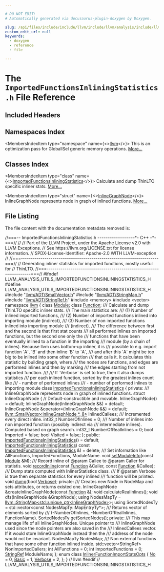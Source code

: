 ```yaml
---

# DO NOT EDIT!
# Automatically generated via docusaurus-plugin-doxygen by Doxygen.

slug: /api/files/include/include/llvm/include/llvm/analysis/include/llvm/analysis/utils/importedfunctionsinliningstatistics-h
custom_edit_url: null
keywords:
  - doxygen
  - reference
  - file

---
```





# The `ImportedFunctionsInliningStatistics.h` File Reference

<DoxygenPage pluginConfig={pluginConfig}>



## Included Headers

<IncludesList>
<IncludesListItem
  filePath="llvm/ADT/SmallVector.h"
  permalink="/docs/api/files/include/include/llvm/include/llvm/adt/smallvector-h"
  isLocal="true" />
<IncludesListItem
  filePath="llvm/ADT/StringMap.h"
  permalink="/docs/api/files/include/include/llvm/include/llvm/adt/stringmap-h"
  isLocal="true" />
<IncludesListItem
  filePath="llvm/ADT/StringRef.h"
  permalink="/docs/api/files/include/include/llvm/include/llvm/adt/stringref-h"
  isLocal="true" />
<IncludesListItem
  filePath="memory"
  permalink=""
  isLocal="false" />
<IncludesListItem
  filePath="vector"
  permalink=""
  isLocal="false" />
</IncludesList>

## Namespaces Index

<MembersIndex>

<MembersIndexItem
  type="namespace"
  name={<><a href="/docs/api/namespaces/llvm">llvm</a></>}>
This is an optimization pass for GlobalISel generic memory operations. <a href="/docs/api/namespaces/llvm/#details">More...</a>
</MembersIndexItem>

</MembersIndex>

## Classes Index

<MembersIndex>

<MembersIndexItem
  type="class"
  name={<><a href="/docs/api/classes/llvm/importedfunctionsinliningstatistics">ImportedFunctionsInliningStatistics</a></>}>
Calculate and dump ThinLTO specific inliner stats. <a href="/docs/api/classes/llvm/importedfunctionsinliningstatistics/#details">More...</a>
</MembersIndexItem>

<MembersIndexItem
  type="struct"
  name={<><a href="/docs/api/structs/llvm/importedfunctionsinliningstatistics/inlinegraphnode">InlineGraphNode</a></>}>
InlineGraphNode represents node in graph of inlined functions. <a href="/docs/api/structs/llvm/importedfunctionsinliningstatistics/inlinegraphnode/#details">More...</a>
</MembersIndexItem>

</MembersIndex>


## File Listing

The file content with the documentation metadata removed is:

<ProgramListing>

<Link id="l00001" /><CodeLine lineNumber="1"><Highlight kind="comment">//===-- ImportedFunctionsInliningStatistics.h -------------------&#42;- C++ -&#42;-===//</Highlight><Highlight kind="normal"></Highlight></CodeLine>
<Link id="l00002" /><CodeLine lineNumber="2"><Highlight kind="normal"></Highlight><Highlight kind="comment">//</Highlight><Highlight kind="normal"></Highlight></CodeLine>
<Link id="l00003" /><CodeLine lineNumber="3"><Highlight kind="normal"></Highlight><Highlight kind="comment">// Part of the LLVM Project, under the Apache License v2.0 with LLVM Exceptions.</Highlight><Highlight kind="normal"></Highlight></CodeLine>
<Link id="l00004" /><CodeLine lineNumber="4"><Highlight kind="normal"></Highlight><Highlight kind="comment">// See https://llvm.org/LICENSE.txt for license information.</Highlight><Highlight kind="normal"></Highlight></CodeLine>
<Link id="l00005" /><CodeLine lineNumber="5"><Highlight kind="normal"></Highlight><Highlight kind="comment">// SPDX-License-Identifier: Apache-2.0 WITH LLVM-exception</Highlight><Highlight kind="normal"></Highlight></CodeLine>
<Link id="l00006" /><CodeLine lineNumber="6"><Highlight kind="normal"></Highlight><Highlight kind="comment">//</Highlight><Highlight kind="normal"></Highlight></CodeLine>
<Link id="l00007" /><CodeLine lineNumber="7"><Highlight kind="normal"></Highlight><Highlight kind="comment">//===----------------------------------------------------------------------===//</Highlight><Highlight kind="normal"></Highlight></CodeLine>
<Link id="l00008" /><CodeLine lineNumber="8"><Highlight kind="normal"></Highlight><Highlight kind="comment">// Generating inliner statistics for imported functions, mostly useful for</Highlight><Highlight kind="normal"></Highlight></CodeLine>
<Link id="l00009" /><CodeLine lineNumber="9"><Highlight kind="normal"></Highlight><Highlight kind="comment">// ThinLTO.</Highlight><Highlight kind="normal"></Highlight></CodeLine>
<Link id="l00010" /><CodeLine lineNumber="10"><Highlight kind="normal"></Highlight><Highlight kind="comment">//===----------------------------------------------------------------------===//</Highlight><Highlight kind="normal"></Highlight></CodeLine>
<Link id="l00011" /><CodeLine lineNumber="11"><Highlight kind="normal"></Highlight></CodeLine>
<Link id="l00012" /><CodeLine lineNumber="12"><Highlight kind="normal"></Highlight><Highlight kind="preprocessor">#ifndef LLVM&#95;ANALYSIS&#95;UTILS&#95;IMPORTEDFUNCTIONSINLININGSTATISTICS&#95;H</Highlight><Highlight kind="normal"></Highlight></CodeLine>
<Link id="l00013" /><CodeLine lineNumber="13"><Highlight kind="normal"></Highlight><Highlight kind="preprocessor">#define LLVM&#95;ANALYSIS&#95;UTILS&#95;IMPORTEDFUNCTIONSINLININGSTATISTICS&#95;H</Highlight><Highlight kind="normal"></Highlight></CodeLine>
<Link id="l00014" /><CodeLine lineNumber="14"><Highlight kind="normal"></Highlight></CodeLine>
<Link id="l00015" /><CodeLine lineNumber="15"><Highlight kind="normal"></Highlight><Highlight kind="preprocessor">#include &quot;<a href="/docs/api/files/include/include/llvm/include/llvm/adt/smallvector-h">llvm/ADT/SmallVector.h</a>&quot;</Highlight><Highlight kind="normal"></Highlight></CodeLine>
<Link id="l00016" /><CodeLine lineNumber="16"><Highlight kind="normal"></Highlight><Highlight kind="preprocessor">#include &quot;<a href="/docs/api/files/include/include/llvm/include/llvm/adt/stringmap-h">llvm/ADT/StringMap.h</a>&quot;</Highlight><Highlight kind="normal"></Highlight></CodeLine>
<Link id="l00017" /><CodeLine lineNumber="17"><Highlight kind="normal"></Highlight><Highlight kind="preprocessor">#include &quot;<a href="/docs/api/files/include/include/llvm/include/llvm/adt/stringref-h">llvm/ADT/StringRef.h</a>&quot;</Highlight><Highlight kind="normal"></Highlight></CodeLine>
<Link id="l00018" /><CodeLine lineNumber="18"><Highlight kind="normal"></Highlight><Highlight kind="preprocessor">#include &lt;memory&gt;</Highlight><Highlight kind="normal"></Highlight></CodeLine>
<Link id="l00019" /><CodeLine lineNumber="19"><Highlight kind="normal"></Highlight><Highlight kind="preprocessor">#include &lt;vector&gt;</Highlight><Highlight kind="normal"></Highlight></CodeLine>
<Link id="l00020" /><CodeLine lineNumber="20"><Highlight kind="normal"></Highlight></CodeLine>
<Link id="l00021" /><CodeLine lineNumber="21"><Highlight kind="normal"></Highlight><Highlight kind="keyword">namespace </Highlight><Highlight kind="normal"><a href="/docs/api/namespaces/llvm">llvm</a> &#123;</Highlight></CodeLine>
<Link id="l00022" /><CodeLine lineNumber="22"><Highlight kind="normal"></Highlight><Highlight kind="keyword">class </Highlight><Highlight kind="normal"><a href="/docs/api/classes/llvm/module">Module</a>;</Highlight></CodeLine>
<Link id="l00023" /><CodeLine lineNumber="23"><Highlight kind="normal"></Highlight><Highlight kind="keyword">class </Highlight><Highlight kind="normal"><a href="/docs/api/classes/llvm/function">Function</a>;</Highlight><Highlight kind="comment"></Highlight></CodeLine>
<Link id="l00024" /><CodeLine lineNumber="24"><Highlight kind="comment">/// Calculate and dump ThinLTO specific inliner stats.</Highlight></CodeLine>
<Link id="l00025" /><CodeLine lineNumber="25"><Highlight kind="comment">/// The main statistics are:</Highlight></CodeLine>
<Link id="l00026" /><CodeLine lineNumber="26"><Highlight kind="comment">/// (1) Number of inlined imported functions,</Highlight></CodeLine>
<Link id="l00027" /><CodeLine lineNumber="27"><Highlight kind="comment">/// (2) Number of imported functions inlined into importing module (indirect),</Highlight></CodeLine>
<Link id="l00028" /><CodeLine lineNumber="28"><Highlight kind="comment">/// (3) Number of non imported functions inlined into importing module</Highlight></CodeLine>
<Link id="l00029" /><CodeLine lineNumber="29"><Highlight kind="comment">/// (indirect).</Highlight></CodeLine>
<Link id="l00030" /><CodeLine lineNumber="30"><Highlight kind="comment">/// The difference between first and the second is that first stat counts</Highlight></CodeLine>
<Link id="l00031" /><CodeLine lineNumber="31"><Highlight kind="comment">/// all performed inlines on imported functions, but the second one only the</Highlight></CodeLine>
<Link id="l00032" /><CodeLine lineNumber="32"><Highlight kind="comment">/// functions that have been eventually inlined to a function in the importing</Highlight></CodeLine>
<Link id="l00033" /><CodeLine lineNumber="33"><Highlight kind="comment">/// module (by a chain of inlines). Because llvm uses bottom-up inliner, it is</Highlight></CodeLine>
<Link id="l00034" /><CodeLine lineNumber="34"><Highlight kind="comment">/// possible to e.g. import function &#96;A&#96;, &#96;B&#96; and then inline &#96;B&#96; to &#96;A&#96;,</Highlight></CodeLine>
<Link id="l00035" /><CodeLine lineNumber="35"><Highlight kind="comment">/// and after this &#96;A&#96; might be too big to be inlined into some other function</Highlight></CodeLine>
<Link id="l00036" /><CodeLine lineNumber="36"><Highlight kind="comment">/// that calls it. It calculates this statistic by building graph, where</Highlight></CodeLine>
<Link id="l00037" /><CodeLine lineNumber="37"><Highlight kind="comment">/// the nodes are functions, and edges are performed inlines and then by marking</Highlight></CodeLine>
<Link id="l00038" /><CodeLine lineNumber="38"><Highlight kind="comment">/// the edges starting from not imported function.</Highlight></CodeLine>
<Link id="l00039" /><CodeLine lineNumber="39"><Highlight kind="comment">///</Highlight></CodeLine>
<Link id="l00040" /><CodeLine lineNumber="40"><Highlight kind="comment">/// If &#96;Verbose&#96; is set to true, then it also dumps statistics</Highlight></CodeLine>
<Link id="l00041" /><CodeLine lineNumber="41"><Highlight kind="comment">/// per each inlined function, sorted by the greatest inlines count like</Highlight></CodeLine>
<Link id="l00042" /><CodeLine lineNumber="42"><Highlight kind="comment">/// - number of performed inlines</Highlight></CodeLine>
<Link id="l00043" /><CodeLine lineNumber="43"><Highlight kind="comment">/// - number of performed inlines to importing module</Highlight><Highlight kind="normal"></Highlight></CodeLine>
<Link id="l00044" /><CodeLine lineNumber="44" lineLink="/docs/api/classes/llvm/importedfunctionsinliningstatistics"><Highlight kind="normal"></Highlight><Highlight kind="keyword">class </Highlight><Highlight kind="normal"><a href="/docs/api/classes/llvm/importedfunctionsinliningstatistics/#a41874db064d638d7527a03f896dad428">ImportedFunctionsInliningStatistics</a> &#123;</Highlight></CodeLine>
<Link id="l00045" /><CodeLine lineNumber="45"><Highlight kind="normal"></Highlight><Highlight kind="keyword">private</Highlight><Highlight kind="normal">:</Highlight><Highlight kind="comment"></Highlight></CodeLine>
<Link id="l00046" /><CodeLine lineNumber="46"><Highlight kind="comment">  /// InlineGraphNode represents node in graph of inlined functions.</Highlight><Highlight kind="normal"></Highlight></CodeLine>
<Link id="l00047" /><CodeLine lineNumber="47"><Highlight kind="normal">  </Highlight><Highlight kind="keyword">struct </Highlight><Highlight kind="normal">InlineGraphNode &#123;</Highlight></CodeLine>
<Link id="l00048" /><CodeLine lineNumber="48"><Highlight kind="normal">    </Highlight><Highlight kind="comment">// Default-constructible and movable.</Highlight><Highlight kind="normal"></Highlight></CodeLine>
<Link id="l00049" /><CodeLine lineNumber="49"><Highlight kind="normal">    InlineGraphNode() = </Highlight><Highlight kind="keywordflow">default</Highlight><Highlight kind="normal">;</Highlight></CodeLine>
<Link id="l00050" /><CodeLine lineNumber="50"><Highlight kind="normal">    InlineGraphNode(InlineGraphNode &amp;&amp;) = </Highlight><Highlight kind="keywordflow">default</Highlight><Highlight kind="normal">;</Highlight></CodeLine>
<Link id="l00051" /><CodeLine lineNumber="51"><Highlight kind="normal">    InlineGraphNode &amp;operator=(InlineGraphNode &amp;&amp;) = </Highlight><Highlight kind="keywordflow">default</Highlight><Highlight kind="normal">;</Highlight></CodeLine>
<Link id="l00052" /><CodeLine lineNumber="52"><Highlight kind="normal"></Highlight></CodeLine>
<Link id="l00053" /><CodeLine lineNumber="53"><Highlight kind="normal">    <a href="/docs/api/classes/llvm/smallvector">llvm::SmallVector&lt;InlineGraphNode &#42;, 8&gt;</a> InlinedCallees;</Highlight><Highlight kind="comment"></Highlight></CodeLine>
<Link id="l00054" /><CodeLine lineNumber="54"><Highlight kind="comment">    /// Incremented every direct inline.</Highlight><Highlight kind="normal"></Highlight></CodeLine>
<Link id="l00055" /><CodeLine lineNumber="55"><Highlight kind="normal">    int32&#95;t NumberOfInlines = 0;</Highlight><Highlight kind="comment"></Highlight></CodeLine>
<Link id="l00056" /><CodeLine lineNumber="56"><Highlight kind="comment">    /// Number of inlines into non imported function (possibly indirect via</Highlight></CodeLine>
<Link id="l00057" /><CodeLine lineNumber="57"><Highlight kind="comment">    /// intermediate inlines). Computed based on graph search.</Highlight><Highlight kind="normal"></Highlight></CodeLine>
<Link id="l00058" /><CodeLine lineNumber="58"><Highlight kind="normal">    int32&#95;t NumberOfRealInlines = 0;</Highlight></CodeLine>
<Link id="l00059" /><CodeLine lineNumber="59"><Highlight kind="normal">    </Highlight><Highlight kind="keywordtype">bool</Highlight><Highlight kind="normal"> Imported = </Highlight><Highlight kind="keyword">false</Highlight><Highlight kind="normal">;</Highlight></CodeLine>
<Link id="l00060" /><CodeLine lineNumber="60"><Highlight kind="normal">    </Highlight><Highlight kind="keywordtype">bool</Highlight><Highlight kind="normal"> Visited = </Highlight><Highlight kind="keyword">false</Highlight><Highlight kind="normal">;</Highlight></CodeLine>
<Link id="l00061" /><CodeLine lineNumber="61"><Highlight kind="normal">  &#125;;</Highlight></CodeLine>
<Link id="l00062" /><CodeLine lineNumber="62"><Highlight kind="normal"></Highlight></CodeLine>
<Link id="l00063" /><CodeLine lineNumber="63"><Highlight kind="normal"></Highlight><Highlight kind="keyword">public</Highlight><Highlight kind="normal">:</Highlight></CodeLine>
<Link id="l00064" /><CodeLine lineNumber="64" lineLink="/docs/api/classes/llvm/importedfunctionsinliningstatistics/#a41874db064d638d7527a03f896dad428"><Highlight kind="normal">  <a href="/docs/api/classes/llvm/importedfunctionsinliningstatistics/#a41874db064d638d7527a03f896dad428">ImportedFunctionsInliningStatistics</a>() = </Highlight><Highlight kind="keywordflow">default</Highlight><Highlight kind="normal">;</Highlight></CodeLine>
<Link id="l00065" /><CodeLine lineNumber="65" lineLink="/docs/api/classes/llvm/importedfunctionsinliningstatistics/#a7d4d289221223b75026383a674d2ea66"><Highlight kind="normal">  <a href="/docs/api/classes/llvm/importedfunctionsinliningstatistics/#a7d4d289221223b75026383a674d2ea66">ImportedFunctionsInliningStatistics</a>(</Highlight></CodeLine>
<Link id="l00066" /><CodeLine lineNumber="66"><Highlight kind="normal">      </Highlight><Highlight kind="keyword">const</Highlight><Highlight kind="normal"> <a href="/docs/api/classes/llvm/importedfunctionsinliningstatistics/#a41874db064d638d7527a03f896dad428">ImportedFunctionsInliningStatistics</a> &amp;) = </Highlight><Highlight kind="keyword">delete</Highlight><Highlight kind="normal">;</Highlight></CodeLine>
<Link id="l00067" /><CodeLine lineNumber="67"><Highlight kind="normal"></Highlight><Highlight kind="comment"></Highlight></CodeLine>
<Link id="l00068" /><CodeLine lineNumber="68"><Highlight kind="comment">  /// Set information like AllFunctions, ImportedFunctions, ModuleName.</Highlight><Highlight kind="normal"></Highlight></CodeLine>
<Link id="l00069" /><CodeLine lineNumber="69"><Highlight kind="normal">  </Highlight><Highlight kind="keywordtype">void</Highlight><Highlight kind="normal"> <a href="/docs/api/classes/llvm/importedfunctionsinliningstatistics/#a00fe0b2043a8218ede17ada91d286272">setModuleInfo</a>(</Highlight><Highlight kind="keyword">const</Highlight><Highlight kind="normal"> <a href="/docs/api/classes/llvm/module">Module</a> &amp;M);</Highlight><Highlight kind="comment"></Highlight></CodeLine>
<Link id="l00070" /><CodeLine lineNumber="70"><Highlight kind="comment">  /// Record inline of @param Callee to @param Caller for statistis.</Highlight><Highlight kind="normal"></Highlight></CodeLine>
<Link id="l00071" /><CodeLine lineNumber="71"><Highlight kind="normal">  </Highlight><Highlight kind="keywordtype">void</Highlight><Highlight kind="normal"> <a href="/docs/api/classes/llvm/importedfunctionsinliningstatistics/#a869c36ec45c584dfa6f3d914d230b15f">recordInline</a>(</Highlight><Highlight kind="keyword">const</Highlight><Highlight kind="normal"> <a href="/docs/api/classes/llvm/function">Function</a> &amp;Caller, </Highlight><Highlight kind="keyword">const</Highlight><Highlight kind="normal"> <a href="/docs/api/classes/llvm/function">Function</a> &amp;Callee);</Highlight><Highlight kind="comment"></Highlight></CodeLine>
<Link id="l00072" /><CodeLine lineNumber="72"><Highlight kind="comment">  /// Dump stats computed with InlinerStatistics class.</Highlight></CodeLine>
<Link id="l00073" /><CodeLine lineNumber="73"><Highlight kind="comment">  /// If @param Verbose is true then separate statistics for every inlined</Highlight></CodeLine>
<Link id="l00074" /><CodeLine lineNumber="74"><Highlight kind="comment">  /// function will be printed.</Highlight><Highlight kind="normal"></Highlight></CodeLine>
<Link id="l00075" /><CodeLine lineNumber="75"><Highlight kind="normal">  </Highlight><Highlight kind="keywordtype">void</Highlight><Highlight kind="normal"> <a href="/docs/api/classes/llvm/importedfunctionsinliningstatistics/#a776e5ef304e07acc5bbbf585443459a4">dump</a>(</Highlight><Highlight kind="keywordtype">bool</Highlight><Highlight kind="normal"> <a href="/docs/api/namespaces/llvm/#adacba4cb06d1dd9232ee3d2d49a44d8fad4a9fa383ab700c5bdd6f31cf7df0faf">Verbose</a>);</Highlight></CodeLine>
<Link id="l00076" /><CodeLine lineNumber="76"><Highlight kind="normal"></Highlight></CodeLine>
<Link id="l00077" /><CodeLine lineNumber="77"><Highlight kind="normal"></Highlight><Highlight kind="keyword">private</Highlight><Highlight kind="normal">:</Highlight><Highlight kind="comment"></Highlight></CodeLine>
<Link id="l00078" /><CodeLine lineNumber="78"><Highlight kind="comment">  /// Creates new Node in NodeMap and sets attributes, or returns existed one.</Highlight><Highlight kind="normal"></Highlight></CodeLine>
<Link id="l00079" /><CodeLine lineNumber="79"><Highlight kind="normal">  InlineGraphNode &amp;createInlineGraphNode(</Highlight><Highlight kind="keyword">const</Highlight><Highlight kind="normal"> <a href="/docs/api/classes/llvm/function">Function</a> &amp;);</Highlight></CodeLine>
<Link id="l00080" /><CodeLine lineNumber="80"><Highlight kind="normal">  </Highlight><Highlight kind="keywordtype">void</Highlight><Highlight kind="normal"> calculateRealInlines();</Highlight></CodeLine>
<Link id="l00081" /><CodeLine lineNumber="81"><Highlight kind="normal">  </Highlight><Highlight kind="keywordtype">void</Highlight><Highlight kind="normal"> dfs(InlineGraphNode &amp;GraphNode);</Highlight></CodeLine>
<Link id="l00082" /><CodeLine lineNumber="82"><Highlight kind="normal"></Highlight></CodeLine>
<Link id="l00083" /><CodeLine lineNumber="83"><Highlight kind="normal">  </Highlight><Highlight kind="keyword">using </Highlight><Highlight kind="normal">NodesMapTy =</Highlight></CodeLine>
<Link id="l00084" /><CodeLine lineNumber="84"><Highlight kind="normal">      <a href="/docs/api/classes/llvm/stringmap">llvm::StringMap&lt;std::unique&#95;ptr&lt;InlineGraphNode&gt;</a>&gt;;</Highlight></CodeLine>
<Link id="l00085" /><CodeLine lineNumber="85"><Highlight kind="normal">  </Highlight><Highlight kind="keyword">using </Highlight><Highlight kind="normal">SortedNodesTy =</Highlight></CodeLine>
<Link id="l00086" /><CodeLine lineNumber="86"><Highlight kind="normal">      std::vector&lt;const NodesMapTy::MapEntryTy&#42;&gt;;</Highlight><Highlight kind="comment"></Highlight></CodeLine>
<Link id="l00087" /><CodeLine lineNumber="87"><Highlight kind="comment">  /// Returns vector of elements sorted by</Highlight></CodeLine>
<Link id="l00088" /><CodeLine lineNumber="88"><Highlight kind="comment">  /// (-NumberOfInlines, -NumberOfRealInlines, FunctionName).</Highlight><Highlight kind="normal"></Highlight></CodeLine>
<Link id="l00089" /><CodeLine lineNumber="89"><Highlight kind="normal">  SortedNodesTy getSortedNodes();</Highlight></CodeLine>
<Link id="l00090" /><CodeLine lineNumber="90"><Highlight kind="normal"></Highlight></CodeLine>
<Link id="l00091" /><CodeLine lineNumber="91"><Highlight kind="normal"></Highlight><Highlight kind="keyword">private</Highlight><Highlight kind="normal">:</Highlight><Highlight kind="comment"></Highlight></CodeLine>
<Link id="l00092" /><CodeLine lineNumber="92"><Highlight kind="comment">  /// This map manage life of all InlineGraphNodes. Unique pointer to</Highlight></CodeLine>
<Link id="l00093" /><CodeLine lineNumber="93"><Highlight kind="comment">  /// InlineGraphNode used since the node pointers are also saved in the</Highlight></CodeLine>
<Link id="l00094" /><CodeLine lineNumber="94"><Highlight kind="comment">  /// InlinedCallees vector. If it would store InlineGraphNode instead then the</Highlight></CodeLine>
<Link id="l00095" /><CodeLine lineNumber="95"><Highlight kind="comment">  /// address of the node would not be invariant.</Highlight><Highlight kind="normal"></Highlight></CodeLine>
<Link id="l00096" /><CodeLine lineNumber="96"><Highlight kind="normal">  NodesMapTy NodesMap;</Highlight><Highlight kind="comment"></Highlight></CodeLine>
<Link id="l00097" /><CodeLine lineNumber="97"><Highlight kind="comment">  /// Non external functions that have some other function inlined inside.</Highlight><Highlight kind="normal"></Highlight></CodeLine>
<Link id="l00098" /><CodeLine lineNumber="98"><Highlight kind="normal">  std::vector&lt;StringRef&gt; NonImportedCallers;</Highlight></CodeLine>
<Link id="l00099" /><CodeLine lineNumber="99"><Highlight kind="normal">  </Highlight><Highlight kind="keywordtype">int</Highlight><Highlight kind="normal"> AllFunctions = 0;</Highlight></CodeLine>
<Link id="l00100" /><CodeLine lineNumber="100"><Highlight kind="normal">  </Highlight><Highlight kind="keywordtype">int</Highlight><Highlight kind="normal"> ImportedFunctions = 0;</Highlight></CodeLine>
<Link id="l00101" /><CodeLine lineNumber="101"><Highlight kind="normal">  <a href="/docs/api/classes/llvm/stringref">StringRef</a> ModuleName;</Highlight></CodeLine>
<Link id="l00102" /><CodeLine lineNumber="102"><Highlight kind="normal">&#125;;</Highlight></CodeLine>
<Link id="l00103" /><CodeLine lineNumber="103"><Highlight kind="normal"></Highlight></CodeLine>
<Link id="l00104" /><CodeLine lineNumber="104" lineLink="/docs/api/namespaces/llvm/#adacba4cb06d1dd9232ee3d2d49a44d8f"><Highlight kind="normal"></Highlight><Highlight kind="keyword">enum class</Highlight><Highlight kind="normal"> <a href="/docs/api/namespaces/llvm/#adacba4cb06d1dd9232ee3d2d49a44d8f">InlinerFunctionImportStatsOpts</a> &#123;</Highlight></CodeLine>
<Link id="l00105" /><CodeLine lineNumber="105" lineLink="/docs/api/namespaces/llvm/#adacba4cb06d1dd9232ee3d2d49a44d8fabafd7322c6e97d25b6299b5d6fe8920b"><Highlight kind="normal">  <a href="/docs/api/namespaces/llvm/#adacba4cb06d1dd9232ee3d2d49a44d8fabafd7322c6e97d25b6299b5d6fe8920b">No</a> = 0,</Highlight></CodeLine>
<Link id="l00106" /><CodeLine lineNumber="106" lineLink="/docs/api/namespaces/llvm/#adacba4cb06d1dd9232ee3d2d49a44d8fa972e73b7a882d0802a4e3a16946a2f94"><Highlight kind="normal">  <a href="/docs/api/namespaces/llvm/#adacba4cb06d1dd9232ee3d2d49a44d8fa972e73b7a882d0802a4e3a16946a2f94">Basic</a> = 1,</Highlight></CodeLine>
<Link id="l00107" /><CodeLine lineNumber="107" lineLink="/docs/api/namespaces/llvm/#adacba4cb06d1dd9232ee3d2d49a44d8fad4a9fa383ab700c5bdd6f31cf7df0faf"><Highlight kind="normal">  <a href="/docs/api/namespaces/llvm/#adacba4cb06d1dd9232ee3d2d49a44d8fad4a9fa383ab700c5bdd6f31cf7df0faf">Verbose</a> = 2,</Highlight></CodeLine>
<Link id="l00108" /><CodeLine lineNumber="108"><Highlight kind="normal">&#125;;</Highlight></CodeLine>
<Link id="l00109" /><CodeLine lineNumber="109"><Highlight kind="normal"></Highlight></CodeLine>
<Link id="l00110" /><CodeLine lineNumber="110"><Highlight kind="normal">&#125; </Highlight><Highlight kind="comment">// llvm</Highlight><Highlight kind="normal"></Highlight></CodeLine>
<Link id="l00111" /><CodeLine lineNumber="111"><Highlight kind="normal"></Highlight></CodeLine>
<Link id="l00112" /><CodeLine lineNumber="112"><Highlight kind="normal"></Highlight><Highlight kind="preprocessor">#endif </Highlight><Highlight kind="comment">// LLVM&#95;ANALYSIS&#95;UTILS&#95;IMPORTEDFUNCTIONSINLININGSTATISTICS&#95;H</Highlight><Highlight kind="normal"></Highlight></CodeLine>

</ProgramListing>


</DoxygenPage>
